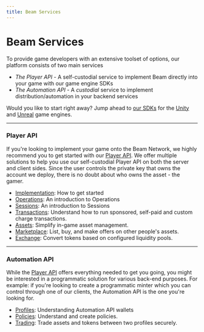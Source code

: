 ```yaml
---
title: Beam Services
---
```


# Beam Services

To provide game developers with an extensive toolset of options, our platform consists of two main services

- *The Player API* - A self-custodial service to implement Beam directly into your game with our game engine SDKs
- *The Automation API* - A *custodial* service to implement distribution/automation in your backend services

Would you like to start right away? Jump ahead to [our SDKs](/sdk/implementation-player-api) for the [Unity](https://github.com/BuildOnBeam/beam-sdk-unity) and [Unreal](https://github.com/BuildOnBeam/beam-sdk-unreal) game engines.

---

### Player API

If you're looking to implement your game onto the Beam Network, we highly recommend you to get started with our [Player API](/sdk/introduction-player-api). We offer multiple solutions to help you use our self-custodial Player API on both the server and client sides. Since the user controls the private key that owns the account we deploy, there is no doubt about who owns the asset - the gamer.

- [Implementation](/sdk/implementation-player-api): How to get started
- [Operations](/sdk/operations/introduction): An introduction to Operations
- [Sessions](/sdk/sessions/introduction): An introduction to Sessions
- [Transactions](/sdk/transactions/introduction): Understand how to run sponsored, self-paid and custom charge transactions.
- [Assets](/sdk/assets/introduction): Simplify in-game asset management.
- [Marketplace](/sdk/marketplace/introduction): List, buy, and make offers on other people's assets.
- [Exchange](/sdk/exchange/introduction): Convert tokens based on configured liquidity pools.

---

### Automation API

While the [Player API](/sdk/introduction-player-api) offers everything needed to get you going, you might be interested in a programmatic solution for various back-end purposes. For example: if you're looking to create a programmatic minter which you can control through one of our clients, the Automation API is the one you're looking for.

- [Profiles](/sdk/profiles/introduction): Understanding Automation API wallets
- [Policies](/sdk/policies/introduction): Understand and create policies.
- [Trading](/sdk/trading/introduction): Trade assets and tokens between two profiles securely.
